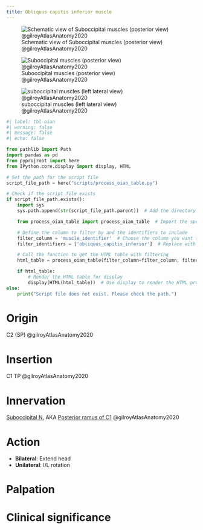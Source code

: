 ```yaml
---
title: Obliquus capitis inferior muscle
---
```


:::{layout-ncol="3"}
![Schematic view of Suboccipital muscles (posterior view) @gilroyAtlasAnatomy2020](/The Archive/Anatomy/Muscles/Muscles of the back/Suboccipital Muscles/images/suboccipitals 3.6a gilroyAtlasAnatomy2020.png){#fig-suboccipitalmm36aagilroyAtlasAnatomy2020}

![Suboccipital muscles (posterior view) @gilroyAtlasAnatomy2020](/The Archive/Anatomy/Muscles/Muscles of the back/Suboccipital Muscles/images/suboccipitals 3.6b gilroyAtlasAnatomy2020.png){#fig-suboccipitalmm36bagilroyAtlasAnatomy2020}

![suboccipital muscles (left lateral view) @gilroyAtlasAnatomy2020](/The Archive/Anatomy/Muscles/Muscles of the back/Suboccipital Muscles/images/suboccipitals left lateral 3.6c gilroyAtlasAnatomy2020.png){#fig-suboccipitalmm36cagilroyAtlasAnatomy2020}
:::

```python
#| label: tbl-oian
#| warning: false
#| message: false
#| echo: false

from pathlib import Path
import pandas as pd
from pyprojroot import here
from IPython.core.display import display, HTML

# Set the path for the script file
script_file_path = here("scripts/process_oian_table.py")

# Check if the script file exists
if script_file_path.exists():
    import sys
    sys.path.append(str(script_file_path.parent))  # Add the directory of the script to the system path

    from process_oian_table import process_oian_table  # Import the specific function

    # Define the column to filter by and the identifiers to include
    filter_column = 'muscle_identifier'  # Choose the column you want to filter by
    filter_identifiers = ['obliquus_capitis_inferior']  # Replace with actual identifiers you want to include

    # Call the function to get the HTML table with filtering
    html_table = process_oian_table(filter_column=filter_column, filter_identifiers=filter_identifiers)

    if html_table:
        # Render the HTML table for display
        display(HTML(html_table))  # Use display to render the HTML properly
else:
    print("Script file does not exist. Please check the path.")

```

# Origin {#origin}
C2 (SP) @gilroyAtlasAnatomy2020

# Insertion {#insertion}
C1 TP @gilroyAtlasAnatomy2020

# Innervation {#innervation}
[Suboccipital N.]({{< var ref-suboccipital-nerve.path >}}) AKA [Posterior ramus of C1]({{< var ref-nerve-root.c1 >}}) @gilroyAtlasAnatomy2020

# Action {#action}

- **Bilateral**: Extend head
- **Unilateral**: I/L rotation

# Palpation


# Clinical significance